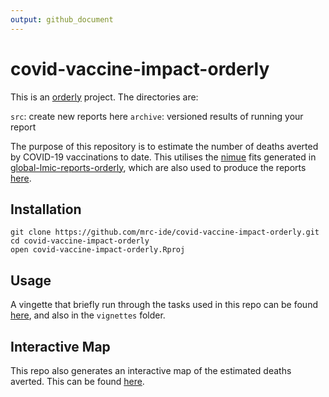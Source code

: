 ```yaml
---
output: github_document
---
```


<!-- README.md is generated from README.Rmd. Please edit that file -->

# covid-vaccine-impact-orderly

This is an [orderly](https://github.com/vimc/orderly) project. The directories are:

`src`: create new reports here
`archive`: versioned results of running your report

The purpose of this repository is to estimate the number of deaths averted by COVID-19 vaccinations to date. This utilises the [nimue](https://github.com/mrc-ide/nimue) fits generated in [global-lmic-reports-orderly](https://github.com/mrc-ide/global-lmic-reports-orderly), which are also used to produce the reports [here](https://mrc-ide.github.io/global-lmic-reports/).

## Installation

```
git clone https://github.com/mrc-ide/covid-vaccine-impact-orderly.git
cd covid-vaccine-impact-orderly
open covid-vaccine-impact-orderly.Rproj
```

## Usage

A vingette that briefly run through the tasks used in this repo can be found [here](https://mrc-ide.github.io/covid-vaccine-impact-orderly/create_report.html), and also in the `vignettes` folder.

## Interactive Map

This repo also generates an interactive map of the estimated deaths averted. This can be found [here](https://mrc-ide.github.io/covid-vaccine-impact-orderly/web-map.html).
